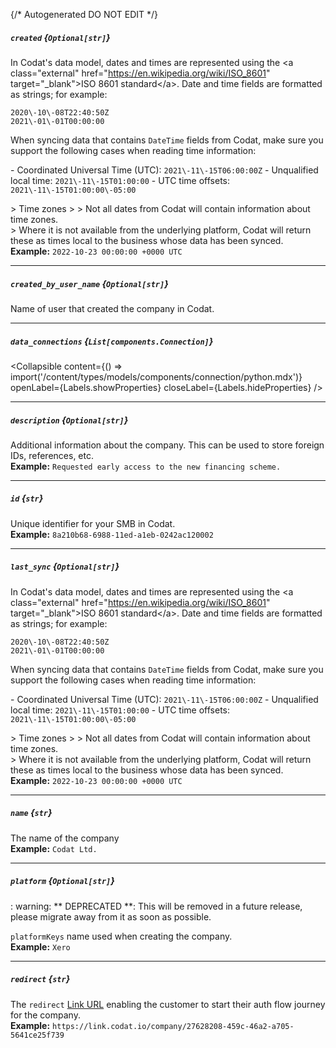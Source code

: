 {/* Autogenerated DO NOT EDIT  */}

##### `created` *{`Optional[str]`}*
In Codat's data model, dates and times are represented using the \<a class\="external" href\="https://en.wikipedia.org/wiki/ISO_8601" target\="_blank"\>ISO 8601 standard\</a\>. Date and time fields are formatted as strings; for example:

```
2020\-10\-08T22:40:50Z
2021\-01\-01T00:00:00
```



When syncing data that contains `DateTime` fields from Codat, make sure you support the following cases when reading time information:

\- Coordinated Universal Time (UTC): `2021\-11\-15T06:00:00Z`
\- Unqualified local time: `2021\-11\-15T01:00:00`
\- UTC time offsets: `2021\-11\-15T01:00:00\-05:00`

\> Time zones
\> 
\> Not all dates from Codat will contain information about time zones.  
\> Where it is not available from the underlying platform, Codat will return these as times local to the business whose data has been synced.
<br/>
**Example:** `2022-10-23 00:00:00 +0000 UTC`

---
##### `created_by_user_name` *{`Optional[str]`}*
Name of user that created the company in Codat.

---
##### `data_connections` *{`List[components.Connection]`}*

<Collapsible content={() => import('/content/types/models/components/connection/python.mdx')} openLabel={Labels.showProperties} closeLabel={Labels.hideProperties} />


---
##### `description` *{`Optional[str]`}*
Additional information about the company. This can be used to store foreign IDs, references, etc.
<br/>
**Example:** `Requested early access to the new financing scheme.`

---
##### `id` *{`str`}*
Unique identifier for your SMB in Codat.
<br/>
**Example:** `8a210b68-6988-11ed-a1eb-0242ac120002`

---
##### `last_sync` *{`Optional[str]`}*
In Codat's data model, dates and times are represented using the \<a class\="external" href\="https://en.wikipedia.org/wiki/ISO_8601" target\="_blank"\>ISO 8601 standard\</a\>. Date and time fields are formatted as strings; for example:

```
2020\-10\-08T22:40:50Z
2021\-01\-01T00:00:00
```



When syncing data that contains `DateTime` fields from Codat, make sure you support the following cases when reading time information:

\- Coordinated Universal Time (UTC): `2021\-11\-15T06:00:00Z`
\- Unqualified local time: `2021\-11\-15T01:00:00`
\- UTC time offsets: `2021\-11\-15T01:00:00\-05:00`

\> Time zones
\> 
\> Not all dates from Codat will contain information about time zones.  
\> Where it is not available from the underlying platform, Codat will return these as times local to the business whose data has been synced.
<br/>
**Example:** `2022-10-23 00:00:00 +0000 UTC`

---
##### `name` *{`str`}*
The name of the company
<br/>
**Example:** `Codat Ltd.`

---
##### `platform` *{`Optional[str]`}*
: warning: \*\* DEPRECATED \*\*: This will be removed in a future release, please migrate away from it as soon as possible.

`platformKeys` name used when creating the company.
<br/>
**Example:** `Xero`

---
##### `redirect` *{`str`}*
The `redirect` [Link URL](https://docs.codat.io/auth\-flow/authorize\-hosted\-link) enabling the customer to start their auth flow journey for the company.
<br/>
**Example:** `https://link.codat.io/company/27628208-459c-46a2-a705-5641ce25f739`


